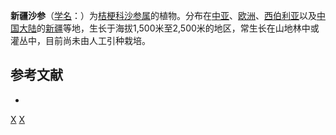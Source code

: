 {{Speciesbox 
| genus = Adenophora
| species = liliifolia
| authority = (L.) Bess.
| image =Adelil.jpg
}}
'''新疆沙参'''（[[学名|学名]]：{{lang|la|''Adenophora liliifolia''}}）为[[桔梗科|桔梗科]][[沙参属|沙参属]]的植物。分布在[[中亚|中亚]]、[[欧洲|欧洲]]、[[西伯利亚|西伯利亚]]以及[[中国大陆|中国大陆]]的[[新疆|新疆]]等地，生长于海拔1,500米至2,500米的地区，常生长在山地林中或灌丛中，目前尚未由人工引种栽培。

== 参考文献 ==
<div class="references-small">
* {{cite web| url =http://www.bioinfo.cn/db05/KmzwSpecies.php?action=view&id=3152| title =新疆沙参| work =《中国高等植物数据库全库》| publisher =中国科学院微生物研究所| author =昆明植物研究所| accessdate =2009-02-23| deadurl =yes| archiveurl =https://web.archive.org/web/20160305034849/http://www.bioinfo.cn/db05/KmzwSpecies.php?action=view&id=3152| archivedate =2016-03-05}}
</div>
{{Taxonbar|from=Q813599}}

[[Category:沙参属|X]]
[[Category:新疆植物|X]]